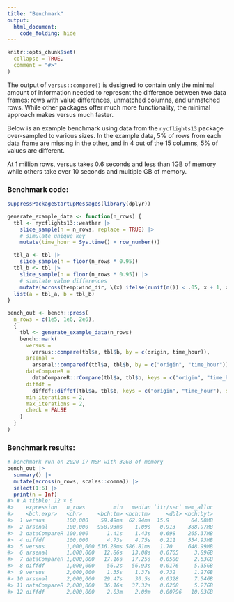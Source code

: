 ```yaml
---
title: "Benchmark"
output:
  html_document:
    code_folding: hide
---
```


```r
knitr::opts_chunk$set(
  collapse = TRUE,
  comment = "#>"
)
```

The output of `versus::compare()` is designed to contain only the minimal amount of information needed to represent the difference between two data frames: rows with value differences, unmatched columns, and unmatched rows. While other packages offer much more functionality, the minimal approach makes versus much faster.

Below is an example benchmark using data from the `nycflights13` package over-sampled to various sizes. In the example data, 5% of rows from each data frame are missing in the other, and in 4 out of the 15 columns, 5% of values are different.

At 1 million rows, versus takes 0.6 seconds and less than 1GB of memory while others take over 10 seconds and multiple GB of memory.

### Benchmark code:

```r
suppressPackageStartupMessages(library(dplyr))

generate_example_data <- function(n_rows) {
  tbl <- nycflights13::weather |>
    slice_sample(n = n_rows, replace = TRUE) |>
    # simulate unique key
    mutate(time_hour = Sys.time() + row_number())

  tbl_a <- tbl |>
    slice_sample(n = floor(n_rows * 0.95))
  tbl_b <- tbl |>
    slice_sample(n = floor(n_rows * 0.95)) |>
    # simulate value differences
    mutate(across(temp:wind_dir, \(x) ifelse(runif(n()) < .05, x + 1, x)))
  list(a = tbl_a, b = tbl_b)
}

bench_out <- bench::press(
  n_rows = c(1e5, 1e6, 2e6),
  {
    tbl <- generate_example_data(n_rows)
    bench::mark(
      versus =
        versus::compare(tbl$a, tbl$b, by = c(origin, time_hour)),
      arsenal =
        arsenal::comparedf(tbl$a, tbl$b, by = c("origin", "time_hour")),
      dataCompareR =
        dataCompareR::rCompare(tbl$a, tbl$b, keys = c("origin", "time_hour")),
      diffdf =
        diffdf::diffdf(tbl$a, tbl$b, keys = c("origin", "time_hour"), suppress_warnings = TRUE),
      min_iterations = 2,
      max_iterations = 2,
      check = FALSE
    )
  }
)
```

### Benchmark results:

```r
# benchmark run on 2020 i7 MBP with 32GB of memory
bench_out |>
  summary() |>
  mutate(across(n_rows, scales::comma)) |>
  select(1:6) |>
  print(n = Inf)
#> # A tibble: 12 × 6
#>    expression   n_rows         min   median `itr/sec` mem_alloc
#>    <bch:expr>   <chr>     <bch:tm> <bch:tm>     <dbl> <bch:byt>
#>  1 versus       100,000    59.49ms  62.94ms  15.9       64.58MB
#>  2 arsenal      100,000   958.93ms    1.09s   0.913    388.97MB
#>  3 dataCompareR 100,000      1.41s    1.43s   0.698    265.37MB
#>  4 diffdf       100,000      4.73s    4.75s   0.211    554.93MB
#>  5 versus       1,000,000 536.28ms 586.81ms   1.70     648.99MB
#>  6 arsenal      1,000,000   12.86s   13.08s   0.0765     3.89GB
#>  7 dataCompareR 1,000,000   17.16s   17.25s   0.0580     2.63GB
#>  8 diffdf       1,000,000    56.2s   56.93s   0.0176     5.35GB
#>  9 versus       2,000,000    1.35s    1.37s   0.732      1.27GB
#> 10 arsenal      2,000,000   29.47s    30.5s   0.0328     7.54GB
#> 11 dataCompareR 2,000,000   36.16s   37.32s   0.0268     5.27GB
#> 12 diffdf       2,000,000    2.03m    2.09m   0.00796   10.83GB
```
